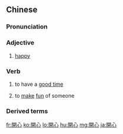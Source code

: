 {{also|开心}}
==Chinese==
{{zh-forms|s=开心}}

===Pronunciation===
{{zh-pron
|m=kāixīn
|c=hoi1 sam1
|c-t=hoi1 lhim1
|mn=khai-sim/twv:khui-sim
|cat=a,v
}}

===Adjective===
{{zh-adj}}

# [[happy]]

===Verb===
{{zh-verb}}

# to have a [[good time]]
#: {{zh-x|我 今天 過 得{de} 很 開心。|I '''had a great time''' today.}}
# to [[make]] [[fun]] of someone
#: {{zh-x|別 拿 我 尋 開心！|Don't '''make fun''' of me!}}

===Derived terms===
{{zh-der|尋開心|窮開心|開心斧|開心果|開心見膽|開心見誠}}

[[fr:開心]]
[[ko:開心]]
[[lo:開心]]
[[hu:開心]]
[[mg:開心]]
[[ja:開心]]